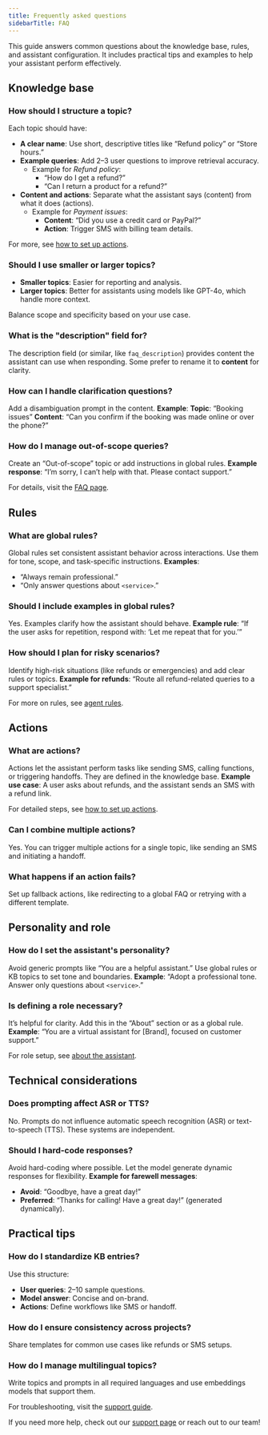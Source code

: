 ```yaml
---
title: Frequently asked questions
sidebarTitle: FAQ
---
```


This guide answers common questions about the knowledge base, rules, and assistant configuration. It includes practical tips and examples to help your assistant perform effectively.

## Knowledge base

### How should I structure a topic?
Each topic should have:
- **A clear name**: Use short, descriptive titles like “Refund policy” or “Store hours.”
- **Example queries**: Add 2–3 user questions to improve retrieval accuracy.
  - Example for *Refund policy*:
    - “How do I get a refund?”
    - “Can I return a product for a refund?”
- **Content and actions**: Separate what the assistant says (content) from what it does (actions).
  - Example for *Payment issues*:
    - **Content**: “Did you use a credit card or PayPal?”
    - **Action**: Trigger SMS with billing team details.

For more, see [how to set up actions](/knowledge-base/how-to-setup-action/introduction).

### Should I use smaller or larger topics?
- **Smaller topics**: Easier for reporting and analysis.
- **Larger topics**: Better for assistants using models like GPT-4o, which handle more context.

Balance scope and specificity based on your use case.

### What is the "description" field for?
The description field (or similar, like `faq_description`) provides content the assistant can use when responding. Some prefer to rename it to **content** for clarity.

### How can I handle clarification questions?
Add a disambiguation prompt in the content.
**Example**:
**Topic**: “Booking issues”
**Content**: “Can you confirm if the booking was made online or over the phone?”

### How do I manage out-of-scope queries?
Create an “Out-of-scope” topic or add instructions in global rules.
**Example response**: “I’m sorry, I can’t help with that. Please contact support.”

For details, visit the [FAQ page](/troubleshoot/faq).

## Rules

### What are global rules?
Global rules set consistent assistant behavior across interactions. Use them for tone, scope, and task-specific instructions.
**Examples**:
- “Always remain professional.”
- “Only answer questions about `<service>`.”

### Should I include examples in global rules?
Yes. Examples clarify how the assistant should behave.
**Example rule**:
“If the user asks for repetition, respond with: ‘Let me repeat that for you.’”

### How should I plan for risky scenarios?
Identify high-risk situations (like refunds or emergencies) and add clear rules or topics.
**Example for refunds**:
“Route all refund-related queries to a support specialist.”

For more on rules, see [agent rules](/agent-settings/rules).

## Actions

### What are actions?
Actions let the assistant perform tasks like sending SMS, calling functions, or triggering handoffs. They are defined in the knowledge base.
**Example use case**:
A user asks about refunds, and the assistant sends an SMS with a refund link.

For detailed steps, see [how to set up actions](/knowledge-base/how-to-setup-action/introduction).

### Can I combine multiple actions?
Yes. You can trigger multiple actions for a single topic, like sending an SMS and initiating a handoff.

### What happens if an action fails?
Set up fallback actions, like redirecting to a global FAQ or retrying with a different template.

## Personality and role

### How do I set the assistant's personality?
Avoid generic prompts like “You are a helpful assistant.” Use global rules or KB topics to set tone and boundaries.
**Example**: “Adopt a professional tone. Answer only questions about `<service>`.”

### Is defining a role necessary?
It’s helpful for clarity. Add this in the “About” section or as a global rule.
**Example**: “You are a virtual assistant for [Brand], focused on customer support.”

For role setup, see [about the assistant](../agent-settings/about).

## Technical considerations

### Does prompting affect ASR or TTS?
No. Prompts do not influence automatic speech recognition (ASR) or text-to-speech (TTS). These systems are independent.

### Should I hard-code responses?
Avoid hard-coding where possible. Let the model generate dynamic responses for flexibility.
**Example for farewell messages**:
- **Avoid**: “Goodbye, have a great day!”
- **Preferred**: “Thanks for calling! Have a great day!” (generated dynamically).

## Practical tips

### How do I standardize KB entries?
Use this structure:
- **User queries**: 2–10 sample questions.
- **Model answer**: Concise and on-brand.
- **Actions**: Define workflows like SMS or handoff.

### How do I ensure consistency across projects?
Share templates for common use cases like refunds or SMS setups.

### How do I manage multilingual topics?
Write topics and prompts in all required languages and use embeddings models that support them.

For troubleshooting, visit the [support guide](/troubleshoot/support-guide).

If you need more help, check out our [support page](/troubleshoot/support-guide) or reach out to our team!
